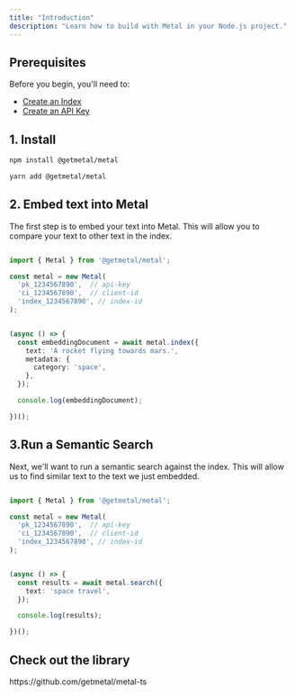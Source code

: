 ```yaml
---
title: "Introduction"
description: "Learn how to build with Metal in your Node.js project."
---
```


## Prerequisites
Before you begin, you'll need to:
- [Create an Index](/docs/misc-create-index)
- [Create an API Key](/docs/misc-get-keys)

## 1. Install

<CodeGroup>

```bash npm
npm install @getmetal/metal
```

```bash yarn
yarn add @getmetal/metal
```

</CodeGroup>

## 2. Embed text into Metal
The first step is to embed your text into Metal. This will allow you to compare your text to other text in the index.

```typescript

import { Metal } from '@getmetal/metal';

const metal = new Metal(
  'pk_1234567890',  // api-key
  'ci_1234567890',  // client-id
  'index_1234567890', // index-id
);


(async () => {
  const embeddingDocument = await metal.index({
    text: 'A rocket flying towards mars.',
    metadata: {
      category: 'space',
    },
  });

  console.log(embeddingDocument);

})();

```

## 3.Run a Semantic Search
Next, we'll want to run a semantic search against the index. This will allow us to find similar text to the text we just embedded.

```typescript

import { Metal } from '@getmetal/metal';

const metal = new Metal(
  'pk_1234567890',  // api-key
  'ci_1234567890',  // client-id
  'index_1234567890', // index-id
);


(async () => {
  const results = await metal.search({
    text: 'space travel',
  });

  console.log(results);

})();

```

## Check out the library

<Card title="Metal Node.js SDK" icon="github" href="https://github.com/getmetal/metal-ts">
  https://github.com/getmetal/metal-ts
</Card>
